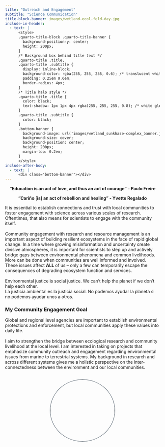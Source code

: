 ```yaml
---
title: "Outreach and Engagement"
subtitle: "Science Communication"
title-block-banner: images/wetland-ecol-feld-day.jpg
include-in-header:
  - text: |
      <style>
      .quarto-title-block .quarto-title-banner {
        background-position-y: center;
        height: 200px;
      }
      /* Background box behind title text */
      .quarto-title .title,
      .quarto-title .subtitle {
        display: inline-block;
        background-color: rgba(255, 255, 255, 0.6); /* translucent white */
        padding: 0.25em 0.6em;
        border-radius: 4px;
      }
      /* Title halo style */
      .quarto-title .title {
        color: black;
        text-shadow: 1px 1px 4px rgba(255, 255, 255, 0.8); /* white glow */
      }
      .quarto-title .subtitle {
        color: black;
      }
      .bottom-banner {
        background-image: url('images/wetland_sunkhaze-complex_banner.jpg');
        background-size: cover;
        background-position: center;
        height: 200px;
        margin-top: 0.2em;
      }
      </style>
include-after-body:
  - text: |
      <div class="bottom-banner"></div>
---
```


<p style="text-align: center;">**"Education is an act of love, and thus an act of courage" - Paulo Freire**</p>
<p style="text-align: center;">**"Cariño \[is\] an act of rebellion and healing" - Yvette Regalado**</p>
It is essential to establish connections and trust with local communities to foster engagement with science across various scales of research. Oftentimes, that also means for scientists to engage with the community itself.\
\
Community engagement with research and resource management is an important aspect of building resilient ecosystems in the face of rapid global change. In a time where growing misinformation and uncertainty create divisive atmospheres, it is important for scientists to step up and actively bridge gaps between environmental phenomena and common livelihoods. More can be done when communities are well informed and involved. These issues affect **ALL** of us -- only a few can temporarily escape the consequences of degrading ecosystem function and services.\
\
Environmental justice is social justice. We can't help the planet if we don't help each other.\
La justicia ambiental es la justicia social. No podemos ayudar la planeta si no podemos ayudar unos a otros. 

### My Community Engagement Goal
Global and regional level agencies are important to establish environmental protections and enforcement, but local communities apply these values into daily life.\
\
I aim to strengthen the bridge between ecological research and community livelihood at the local level. I am interested in taking on projects that emphasize community outreach and engagement regarding environmental issues from marine to terrestrial systems. My background in research and across different systems gives me a holistic perspective on the inter-connectedness between the environment and our local communities.\
\
<div style="display: flex; flex-wrap: wrap; justify-content: center; gap: 20px;">
![](images/mse_fullshot.jpg){fig-align="left" style="width:210px; height:200px; border-radius:80%; object-fit:cover; border:1px solid #384755;"}

<!-- ![](images/mse_side.jpg){fig-align="center" style="width:210px; height:200px; border-radius:80%; object-fit:cover; border:1px solid #384755;"} -->
<!-- </div> -->